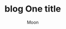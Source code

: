---
title: "blog One title"
description: "blog One description"
image: "/images/perceptron/percept.jpg"
publishAt: "2023-10-07"
updatedAt: "2023-10-07"
isPublished: true
tags: 
    - tag1
    - tag2
author: "Moon"
---